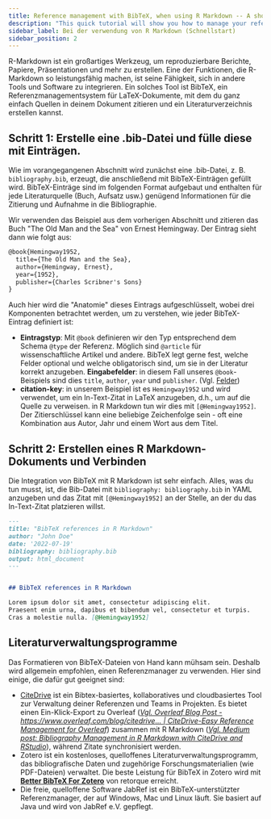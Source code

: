 ```yaml
---
title: Reference management with BibTeX, when using R Markdown -- A short guide
description: "This quick tutorial will show you how to manage your references using BibTeX. BibTeX is a reference management software that allows you to store and organize your references in a simple, easy-to-use format."
sidebar_label: Bei der verwendung von R Markdown (Schnellstart)
sidebar_position: 2
---
```


R-Markdown ist ein großartiges Werkzeug, um reproduzierbare Berichte, Papiere, Präsentationen und mehr zu erstellen. Eine der Funktionen, die R-Markdown so leistungsfähig machen, ist seine Fähigkeit, sich in andere Tools und Software zu integrieren. Ein solches Tool ist BibTeX, ein Referenzmanagementsystem für LaTeX-Dokumente, mit dem du ganz einfach Quellen in deinem Dokument zitieren und ein Literaturverzeichnis erstellen kannst.


## Schritt 1: Erstelle eine .bib-Datei und fülle diese mit Einträgen.

Wie im vorangegangenen Abschnitt wird zunächst eine .bib-Datei, z. B. `bibliography.bib`, erzeugt, die anschließend mit BibTeX-Einträgen gefüllt wird.
BibTeX-Einträge sind im folgenden Format aufgebaut und enthalten für jede Literaturquelle (Buch, Aufsatz usw.) genügend Informationen für die Zitierung und Aufnahme in die Bibliographie.


<CiteDrive /> 

Wir verwenden das Beispiel aus dem vorherigen Abschnitt und zitieren das Buch "The Old Man and the Sea" von Ernest Hemingway. Der Eintrag sieht dann wie folgt aus:

```latex
@book{Hemingway1952,
  title={The Old Man and the Sea},
  author={Hemingway, Ernest},
  year={1952},
  publisher={Charles Scribner's Sons}
}
```

Auch hier wird die "Anatomie" dieses Eintrags aufgeschlüsselt, wobei drei Komponenten betrachtet werden, um zu verstehen, wie jeder BibTeX-Eintrag definiert ist:

* **Eintragstyp**: Mit `@book` definieren wir den Typ entsprechend dem Schema `@type` der Referenz. Möglich sind `@article` für wissenschaftliche Artikel und andere. BibTeX legt gerne fest, welche Felder optional und welche obligatorisch sind, um sie in der Literatur korrekt anzugeben.
**Eingabefelder**: in diesem Fall unseres `@book`-Beispiels sind dies `title`, `author`, `year` und `publisher`. (Vgl. [Felder](./fields))
* **citation-key**: in unserem Beispiel ist es `Hemingway1952` und wird verwendet, um ein In-Text-Zitat in LaTeX anzugeben, d.h., um auf die Quelle zu verweisen. in R Markdown tun wir dies mit `[@Hemingway1952]`. Der Zitierschlüssel kann eine beliebige Zeichenfolge sein - oft eine Kombination aus Autor, Jahr und einem Wort aus dem Titel.



## Schritt 2: Erstellen eines R Markdown-Dokuments und Verbinden

Die Integration von BibTeX mit R Markdown ist sehr einfach. Alles, was du tun musst, ist, die Bib-Datei mit `bibliography: bibliography.bib` in YAML anzugeben und das Zitat mit `[@Hemingway1952]` an der Stelle, an der du das In-Text-Zitat platzieren willst.

```md
---
title: "BibTeX references in R Markdown"
author: "John Doe"
date: '2022-07-19'
bibliography: bibliography.bib
output: html_document
---


## BibTeX references in R Markdown

Lorem ipsum dolor sit amet, consectetur adipiscing elit.
Praesent enim urna, dapibus et bibendum vel, consectetur et turpis.
Cras a molestie nulla. [@Hemingway1952]


```


## Literaturverwaltungsprogramme

Das Formatieren von BibTeX-Dateien von Hand kann mühsam sein. Deshalb wird allgemein empfohlen, einen Referenzmanager zu verwenden. Hier sind einige, die dafür gut geeignet sind:

* [CiteDrive](https://www.citedrive.com/) ist ein Bibtex-basiertes, kollaboratives und cloudbasiertes Tool zur Verwaltung deiner Referenzen und Teams in Projekten. Es bietet einen Ein-Klick-Export zu Overleaf ([*Vgl. Overleaf Blog Post - https://www.overleaf.com/blog/citedrive... | CiteDrive-Easy Reference Management for Overleaf*](https://www.overleaf.com/blog/citedrive-easy-reference-management-for-overleaf)) zusammen mit R Markdown ([*Vgl. Medium post: Bibliography Management in R Markdown with CiteDrive and RStudio*](https://citedrive.medium.com/bibliography-management-in-r-markdown-with-citedrive-and-rstudio-2585699dd619)), während Zitate synchronisiert werden.
* Zotero ist ein kostenloses, quelloffenes Literaturverwaltungsprogramm, das bibliografische Daten und zugehörige Forschungsmaterialien (wie PDF-Dateien) verwaltet. Die beste Leistung für BibTeX in Zotero wird mit **[Better BibTeX For Zotero](https://retorque.re/zotero-better-bibtex/)** von retorque erreicht.
* Die freie, quelloffene Software JabRef ist ein BibTeX-unterstützter Referenzmanager, der auf Windows, Mac und Linux läuft. Sie basiert auf Java und wird von JabRef e.V. gepflegt.
